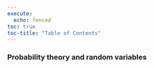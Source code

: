 ```yaml
---
execute:
  echo: fenced
toc: true
toc-title: "Table of Contents"
---
```


### Probability theory and random variables